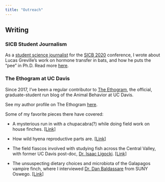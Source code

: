 ```yaml
---
title: "Outreach"
---
```

## Writing 

### SICB Student Journalism

As a [student science journalist](http://www.sicb.org/students/awards.php3#support) for the [SICB 2020](https://burkclients.com/sicb/meetings/2020/site/) conference, I wrote about Lucas Greville's work on hormone transfer in bats, and how he puts the "pee" in Ph.D. Read more [here](http://www.sicb.org/students/2020/farrar.php). 


### The Ethogram at UC Davis 

Since 2017, I've been a regular contributor to [The Ethogram](https://theethogram.com/), the official, graduate-student run blog of the Animal Behavior at UC Davis. 

See my author profile on The Ethogram [here](https://theethogram.com/author/vsfarrar/). 

Some of my favorite pieces there have covered: 

*  A mysterious run in with a chupacabra(?) while doing field work on house finches. [[Link]](https://theethogram.com/2017/12/01/field-fiasco-friday-chupacabra-attack/)  

*  How wild hyena reproductive parts are. [[Link]](https://theethogram.com/2018/05/22/creature-feature-spotted-hyena/)

*  The field fiascos involved with studying fish across the Central Valley, with former UC Davis post-doc, [Dr. Isaac Ligocki](https://isaacligocki.com/). [[Link]](https://theethogram.com/2018/01/19/field-fiasco-fish-in-the-driveway/)

*  The unsuspecting dietary choices and microbiota of the Galapagos vampire finch, where I interviewed [Dr. Dan Baldassare](https://danbaldassarre.weebly.com/) from SUNY Oswego. [[Link]](https://theethogram.com/2018/10/30/creature-feature-vampire-finch/)



